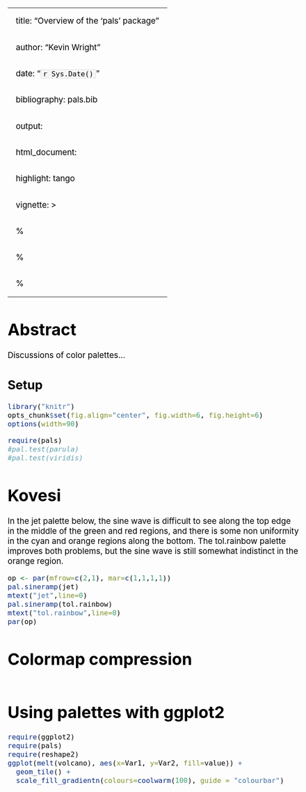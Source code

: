 
---
title: "Overview of the 'pals' package"
author: "Kevin Wright"
date: "`r Sys.Date()`"
bibliography: pals.bib
output:
  html_document:
    highlight: tango
vignette: >
  % \VignetteIndexEntry{Overview of the 'pals' package}
  % \VignetteEncoding{UTF-8}
  % \VignetteEngine{knitr::rmarkdown}
---
<style type="text/css">
body, td { font-size: 14pt; color: #000; padding:1em; }
code, pre, #ws, #message { font-size: 12pt;
  color: #000; background-color: #f5f5f5; }
code {border: 1px solid #e0e0e0; padding: 0 5px;}
pre > code { border: 0; }
</style>

# Abstract

Discussions of color palettes...

##  Setup

```r
library("knitr")
opts_chunk$set(fig.align="center", fig.width=6, fig.height=6)
options(width=90)
```

```r
require(pals)
#pal.test(parula)
#pal.test(viridis)
```

# Kovesi

In the jet palette below, the sine wave is difficult to see along the top edge in the middle of the green and red regions, and there is some non uniformity in the cyan and orange regions along the bottom.  The tol.rainbow palette improves both problems, but the sine wave is still somewhat indistinct in the orange region.

```r
op <- par(mfrow=c(2,1), mar=c(1,1,1,1))
pal.sineramp(jet)
mtext("jet",line=0)
pal.sineramp(tol.rainbow)
mtext("tol.rainbow",line=0)
par(op)

```
# Colormap compression



```r

```
# Using palettes with ggplot2
```r
require(ggplot2)
require(pals)
require(reshape2)
ggplot(melt(volcano), aes(x=Var1, y=Var2, fill=value)) + 
  geom_tile() + 
  scale_fill_gradientn(colours=coolwarm(100), guide = "colourbar")
```
